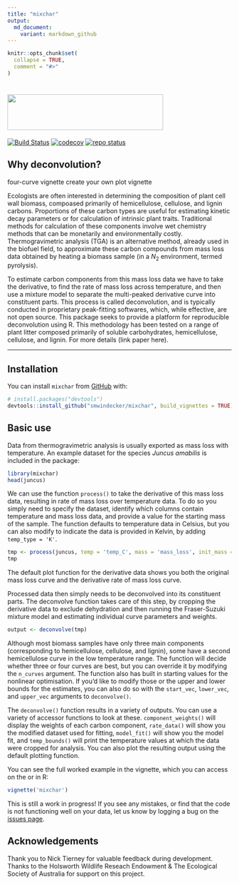 ```yaml
---
title: "mixchar"
output:
  md_document:
    variant: markdown_github
---
```


```r
knitr::opts_chunk$set(
  collapse = TRUE,
  comment = "#>"
)
```

# <img src = "man/figures/logo.png" height="80" width="350" />

[![Build Status](https://travis-ci.com/smwindecker/mixchar.svg?branch=master)](https://travis-ci.org/smwindecker/mixchar)
[![codecov](https://codecov.io/gh/smwindecker/mixchar/branch/master/graph/badge.svg)](https://codecov.io/gh/smwindecker/mixchar)
[![repo status](http://www.repostatus.org/badges/latest/active.svg)](http://www.repostatus.org/#active)

## Why deconvolution?
four-curve vignette
create your own plot vignette

Ecologists are often interested in determining the composition of plant cell wall biomass, compoased primarily of hemicellulose, cellulose, and lignin carbons. Proportions of these carbon types are useful for estimating kinetic decay parameters or for calculation of intrinsic plant traits. Traditional methods for calculation of these components involve wet chemistry methods that can be monetarily and environmentally costly. Thermogravimetric analysis (TGA) is an alternative method, already used in the biofuel field, to approximate these carbon compounds from mass loss data obtained by heating a biomass sample (in a $N_2$ environment, termed pyrolysis). 

To estimate carbon components from this mass loss data we have to take the derivative, to find the rate of mass loss across temperature, and then use a mixture model to separate the multi-peaked derivative curve into constituent parts. This process is called deconvolution, and is typically conducted in proprietary peak-fitting softwares, which, while effective, are not open source. This package seeks to provide a platform for reproducible deconvolution using R. This methodology has been tested on a range of plant litter composed primarily of soluble carbohydrates, hemicellulose, cellulose, and lignin. For more details (link paper here). 

<hr>

## Installation

You can install `mixchar` from [GitHub](https://github.com/) with:

``` r
# install.packages("devtools")
devtools::install_github("smwindecker/mixchar", build_vignettes = TRUE)
```
## Basic use

Data from thermogravimetric analysis is usually exported as mass loss with temperature. An example dataset for the species *Juncus amabilis* is included in the package:
```r
library(mixchar)
head(juncus)
```

We can use the function `process()` to take the derivative of this mass loss data, resulting in rate of mass loss over temperature data. To do so you simply need to specify the dataset, identify which columns contain temperature and mass loss data, and provide a value for the starting mass of the sample. The function defaults to temperature data in Celsius, but you can also modify to indicate the data is provided in Kelvin, by adding `temp_type = 'K'`.
```r
tmp <- process(juncus, temp = 'temp_C', mass = 'mass_loss', init_mass = 18.96)
tmp
```

The default plot function for the derivative data shows you both the original mass loss curve and the derivative rate of mass loss curve.

Processed data then simply needs to be deconvolved into its constituent parts. The deconvolve function takes care of this step, by cropping the derivative data to exclude dehydration and then running the Fraser-Suzuki mixture model and estimating individual curve parameters and weights.
```r
output <- deconvolve(tmp)
```

Although most biomass samples have only three main components (corresponding to hemicellulose, cellulose, and lignin), some have a second hemicellulose curve in the low temperature range. The function will decide whether three or four curves are best, but you can override it by modifying the `n_curves` argument. The function also has built in starting values for the nonlinear optimisation. If you'd like to modify those or the upper and lower bounds for the estimates, you can also do so with the `start_vec`, `lower_vec`, and `upper_vec` arguments to `deconvolve()`.

The `deconvolve()` function results in a variety of outputs. You can use a variety of accessor functions to look at these. `component_weights()` will display the weights of each carbon component, `rate_data()` will show you the modified dataset used for fitting, `model_fit()` will show you the model fit, and `temp_bounds()` will print the temperature values at which the data were cropped for analysis. You can also plot the resulting output using the default plotting function.

You can see the full worked example in the vignette, which you can access on the or in R:
```r
vignette('mixchar')
```

This is still a work in progress! If you see any mistakes, or find that the code is not functioning well on your data, let us know by logging a bug on the [issues page](http://www.github.com/smwindecker/mixchar/issues). 

## Acknowledgements
Thank you to Nick Tierney for valuable feedback during development. Thanks to the Holsworth Wildlife Reseach Endowment & The Ecological Society of Australia for support on this project. 


